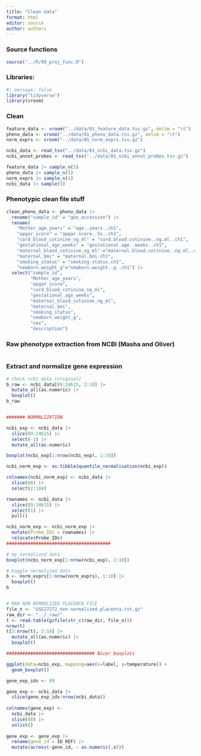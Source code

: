 ```yaml
---
title: "Clean data"
format: html
editor: source
author: authors
---
```


### Source functions

```r
source("../R/99_proj_func.R")
```

### Libraries:

```r
#| message: false
library("tidyverse")
library(vroom)
```

### Clean

```r

feature_data <- vroom("../data/01_feature_data.tsv.gz", delim = "\t")
pheno_data <- vroom("../data/01_pheno_data.tsv.gz", delim = "\t")
norm_exprs <- vroom("../data/01_norm_exprs.tsv.gz")

ncbi_data <- read_tsv("../data/01_ncbi_data.tsv.gz")
ncbi_annot_probes <- read_tsv("../data/01_ncbi_annot_probes.tsv.gz")
```

```r

feature_data |> sample_n(5)
pheno_data |> sample_n(5)
norm_exprs |> sample_n(5)
ncbi_data |> sample(5)

```

### Phenotypic clean file stuff

```r
clean_pheno_data <- pheno_data |>
  rename("sample_id" = "geo_accession") |>
  rename(
    "Mother_age_years" = "age..years..ch1",
    "apgar_score" = "apgar.score..5s..ch1",
    "cord_blood_cotinine_ng_ml" = "cord.blood.cotinine..ng.ml..ch1",
    "gestational_age_weeks" = "gestational.age..weeks..ch1",
    "maternal_blood_cotinine_ng_ml" ="maternal.blood.cotinine..ng.ml..ch1",
    "maternal_bmi" = "maternal.bmi.ch1",
    "smoking_status" = "smoking.status.ch1",
    "newborn_weight_g"="newborn.weight..g..ch1") |>
  select("sample_id",
         "Mother_age_years",
         "apgar_score",
         "cord_blood_cotinine_ng_ml",
         "gestational_age_weeks",
         "maternal_blood_cotinine_ng_ml",
         "maternal_bmi",
         "smoking_status",
         "newborn_weight_g",
         "sex",
         "description")
```

### Raw phenotype extraction from NCBI (Masha and Oliver)

```r

```

### Extract and normalize gene expression

```r

# check ncbi data (original)
b_raw <- ncbi_data[89:24615, 2:10] |> 
  mutate_all(as.numeric) |>
  boxplot()
b_raw


####### NORMALIZATION

ncbi_exp <- ncbi_data |> 
  slice(89:24615) |> 
  select(-1) |> 
  mutate_all(as.numeric)

boxplot(ncbi_exp[1:nrow(ncbi_exp), 1:10])

ncbi_norm_exp <- as.tibble(quantile_normalisation(ncbi_exp))

colnames(ncbi_norm_exp) <- ncbi_data |> 
  slice(88) |> 
  select(2:184)

rownames <- ncbi_data |> 
  slice(89:24615) |> 
  select(1) |> 
  pull()

ncbi_norm_exp <- ncbi_norm_exp |> 
  mutate(Probe_IDs = rownames) |> 
  relocate(Probe_IDs)
#######################################

# my normalized data
boxplot(ncbi_norm_exp[1:nrow(ncbi_exp), 2:10])

# Kaggle normalized data
b <- norm_exprs[1:nrow(norm_exprs), 1:10] |> 
  boxplot()
b


# RAW NON NORMALIZED PLACENTA FILE
file_n <- "GSE27272_non-normalized_placenta.txt.gz"
raw_dir <- "../_raw/"
t <- read.table(gzfile(str_c(raw_dir, file_n)))
nrow(t)
t[2:nrow(t), 2:10] |> 
  mutate_all(as.numeric) |> 
  boxplot()

################################# Nicer boxplots

ggplot(data=ncbi_exp, mapping=aes(x=label, y=temperature)) +
  geom_boxplot()

```

```r
gene_exp_idx <- 89

gene_exp <- ncbi_data |> 
  slice(gene_exp_idx:nrow(ncbi_data))
  
colnames(gene_exp) <-
  ncbi_data |> 
  slice(88) |>
  unlist()
        
gene_exp <- gene_exp |> 
  rename(gene_id = ID_REF) |>
  mutate(across(-gene_id, ~ as.numeric(.x)))




```

